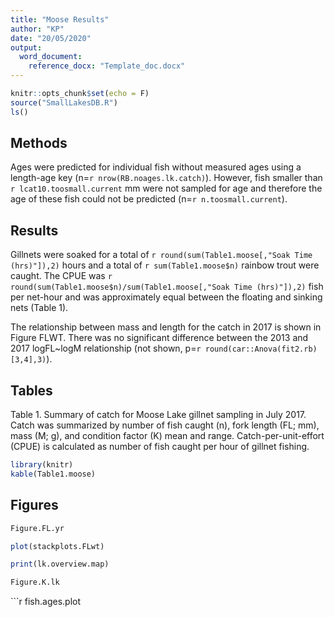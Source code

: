 ```yaml
---
title: "Moose Results"
author: "KP"
date: "20/05/2020"
output:
  word_document:
    reference_docx: "Template_doc.docx"
---
```


```r
knitr::opts_chunk$set(echo = F)
source("SmallLakesDB.R")
ls()
```
## Methods
Ages were predicted for individual fish without measured ages using a length-age key (n=`r nrow(RB.noages.lk.catch)`). However, fish smaller than `r lcat10.toosmall.current` mm were not sampled for age and therefore the age of these fish could not be predicted (n=`r n.toosmall.current`). 


## Results
Gillnets were soaked for a total of `r round(sum(Table1.moose[,"Soak Time (hrs)"]),2)` hours and a total of `r sum(Table1.moose$n)` rainbow trout were caught. The CPUE was `r round(sum(Table1.moose$n)/sum(Table1.moose[,"Soak Time (hrs)"]),2)` fish per net-hour and was approximately equal between the floating and sinking nets (Table 1). 

The relationship between mass and length for the catch in 2017 is shown in Figure FLWT. There was no significant difference between the 2013 and 2017 logFL~logM relationship (not shown, p=`r round(car::Anova(fit2.rb)[3,4],3)`).



## Tables

Table 1. Summary of catch for Moose Lake gillnet sampling in July 2017. Catch was summarized by number of fish caught (n), fork length (FL; mm), mass (M; g), and condition factor (K) mean and range. Catch-per-unit-effort (CPUE) is calculated as number of fish caught per hour of gillnet fishing.
```r
library(knitr)
kable(Table1.moose)

```


## Figures


```r
Figure.FL.yr

```

```r
plot(stackplots.FLwt)

```


```r
print(lk.overview.map)
```

```r
Figure.K.lk

```

```r

fish.ages.plot


